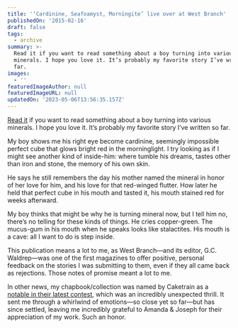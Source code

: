 ```yaml
---
title: '‘Cardinine, Seafoamyst, Morningite’ live over at West Branch'
publishedOn: '2015-02-16'
draft: false
tags:
  - archive
summary: >-
  Read it if you want to read something about a boy turning into various
  minerals. I hope you love it. It’s probably my favorite story I’ve written so
  far.
images:
  - ''
featuredImageAuthor: null
featuredImageURL: null
updatedOn: '2023-05-06T13:56:35.157Z'
---
```


[Read it](https://west-branch-wired.bucknell.edu/past-issues-of-wired/winter-2015/joel-hans.html) if you want to read
something about a boy turning into various minerals. I hope you love it. It’s probably my favorite story I’ve written so
far.

<StoryQuote>
My boy shows me his right eye become cardinine, seemingly impossible perfect cube that glows bright red in the morninglight. I try looking as if I might see another kind of inside-him: where tumble his dreams, tastes other than iron and stone, the memory of his own skin.

He says he still remembers the day his mother named the mineral in honor of her love for him, and his love for that red-winged flutter. How later he held that perfect cube in his mouth and tasted it, his mouth stained red for weeks afterward.

My boy thinks that might be why he is turning mineral now, but I tell him no, there’s no telling for these kinds of things. He cries copper-green. The mucus-gum in his mouth when he speaks looks like stalactites. His mouth is a cave: all I want to do is step inside.
</StoryQuote>

This publication means a lot to me, as West Branch—and its editor, G.C. Waldrep—was one of the first magazines to offer
positive, personal feedback on the stories I was submitting to them, even if they all came back as rejections. Those
notes of promise meant a lot to me.

In other news, my chapbook/collection was named by Caketrain as a [notable in their latest
contest](https://web.archive.org/web/20160324185509/http://caketrain.org/compete/), which was an incredibly unexpected
thrill. It sent me through a whirlwind of emotions—so close yet so far—but has since settled, leaving me incredibly
grateful to Amanda & Joseph for their appreciation of my work. Such an honor.
